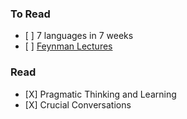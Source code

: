 === To Read ===
* [ ] 7 languages in 7 weeks
* [ ] [[http://www.feynmanlectures.caltech.edu/I_toc.html|Feynman Lectures]]

=== Read ===
* [X] Pragmatic Thinking and Learning
* [X] Crucial Conversations
